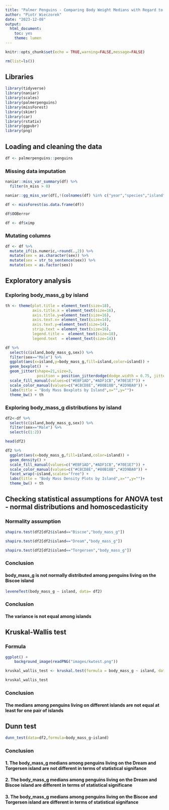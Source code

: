 ---
title: "Palmer Penguins - Comparing Body Weight Medians with Regard to Islands"
author: "Piotr Wieczorek"
date: "2023-12-08"
output: 
  html_document: 
    toc: yes
    theme: lumen
---

```{r setup, include=FALSE}
knitr::opts_chunk$set(echo = TRUE,warning=FALSE,message=FALSE)
```


```{r}
rm(list=ls())
```


## Libraries

```{r}
library(tidyverse)
library(naniar)
library(scales)
library(palmerpenguins)
library(missForest)
library(skimr)
library(car)
library(rstatix)
library(ggpubr)
library(png)
```



## Loading and cleaning the data


```{r}
df <- palmerpenguins::penguins
```


### Missing data imputation


```{r}
naniar::miss_var_summary(df) %>%
  filter(n_miss > 0)
```

```{r}
naniar::gg_miss_var(df[,!(colnames(df) %in% c("year","species","island"))])
```

```{r}
df <- missForest(as.data.frame(df))
```


```{r}
df$OOBerror
```

```{r}
df <- df$ximp
```



### Mutating columns


```{r}
df <- df %>%
  mutate_if(is.numeric,~round(.,2)) %>%
  mutate(sex = as.character(sex)) %>%
  mutate(sex = str_to_sentence(sex)) %>%
  mutate(sex = as.factor(sex))
```


## Exploratory analysis


### Exploring body_mass_g by island

```{r}
th <- theme(plot.title = element_text(size=18),
            axis.title.x = element_text(size=16),
            axis.title.y=element_text(size=16),
            axis.text.x= element_text(size=14),
            axis.text.y=element_text(size=14),
            strip.text = element_text(size=16),
            legend.title =  element_text(size=18),
            legend.text  = element_text(size=14))
```


```{r,fig.width=12,fig.heigth=10}
df %>%
  select(c(island,body_mass_g,sex)) %>%
  filter(sex=="Male") %>%
  ggplot(aes(x=island,y=body_mass_g,fill=island,color=island)) + 
  geom_boxplot()  +
  geom_jitter(shape=21,size=3,
              position = position_jitterdodge(dodge.width = 0.75, jitter.width = 0.5))+ 
  scale_fill_manual(values=c("#EBF1AD","#ADF1CB","#70E1E7")) + 
  scale_color_manual(values=c("#C8CD8E","#80B18B","#2D9BA0")) +
  labs(title = "Body Mass Boxplots by Island",x="",y="")+
  theme_bw() + th
```



### Exploring body_mass_g distributions by island

 
```{r}
df2<-df %>%
  select(c(island,body_mass_g,sex)) %>%
  filter(sex=="Male") %>%
  select(c(1:2))
```

```{r}
head(df2)
```


```{r,fig.width=14,fig.heigth=10}
df2 %>%
  ggplot(aes(x=body_mass_g,fill=island,color=island)) + 
  geom_density() + 
  scale_fill_manual(values=c("#EBF1AD","#ADF1CB","#70E1E7")) + 
  scale_color_manual(values=c("#C8CD8E","#80B18B","#2D9BA0")) +
  facet_wrap(~island,scales="free") + 
  labs(title = "Body Mass Density Plots by Island",x="",y="")+
  theme_bw() + th
```


## Checking statistical assumptions for ANOVA test - normal distributions and homoscedasticity


### Normality assumption


```{r}
shapiro.test(df2[df2$island=="Biscoe","body_mass_g"])
```

```{r}
shapiro.test(df2[df2$island=="Dream","body_mass_g"])
```

```{r}
shapiro.test(df2[df2$island=="Torgersen","body_mass_g"])
```

### Conclusion

#### body_mass_g is not normally distributed among penguins living on the Biscoe island


```{r}
leveneTest(body_mass_g ~ island, data= df2)
```


### Conclusion

#### The variance is not equal among islands


## Kruskal-Wallis test


### Formula
```{r,fig.width=8,fig.height=3}
ggplot() + 
    background_image(readPNG("images/kwtest.png"))
```



```{r}
kruskal_wallis_test <- kruskal.test(formula = body_mass_g ~ island, data = df2)
```



```{r}
kruskal_wallis_test
```


### Conclusion

#### The medians among penguins living on different islands are not equal at least for one pair of islands


## Dunn test
```{r}
dunn_test(data=df2,formula=body_mass_g~island)
```


### Conclusion

#### 1. The body_mass_g medians among penguins living on the Dream and Torgersen island are not different in terms of statistical signifance
#### 2. The body_mass_g medians among penguins living on the Dream and Biscoe island are different in terms of statistical significane
#### 3. The body_mass_g medians among penguins living on the Biscoe and Torgersen island are different in terms of statistical signifance
